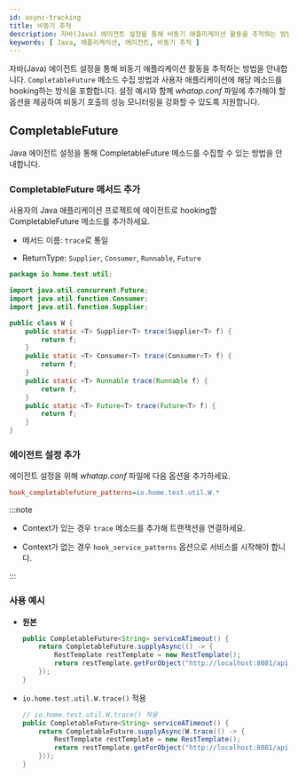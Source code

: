 ```yaml
---
id: async-tracking
title: 비동기 추적
description: 자바(Java) 에이전트 설정을 통해 비동기 애플리케이션 활동을 추적하는 방법을 안내합니다. CompletableFuture 메소드 수집 방법과 사용자 애플리케이션에 해당 메소드를 hooking하는 방식을 포함합니다. 설정 예시와 함께 whatap.conf 파일에 추가해야 할 옵션을 제공하여 비동기 호출의 성능 모니터링을 강화할 수 있도록 지원합니다.
keywords: [ Java, 애플리케이션, 에이전트, 비동기 추적 ]
---
```


자바(Java) 에이전트 설정을 통해 비동기 애플리케이션 활동을 추적하는 방법을 안내합니다. `CompletableFuture` 메소드 수집 방법과 사용자 애플리케이션에 해당 메소드를 hooking하는 방식을 포함합니다. 설정 예시와 함께 *whatap.conf* 파일에 추가해야 할 옵션을 제공하여 비동기 호출의 성능 모니터링을 강화할 수 있도록 지원합니다.

## CompletableFuture

Java 에이전트 설정을 통해 CompletableFuture 메소드를 수집할 수 있는 방법을 안내합니다. 

### CompletableFuture 메서드 추가

사용자의 Java 애플리케이션 프로젝트에 에이전트로 hooking할 CompletableFuture 메소드를 추가하세요.

* 메서드 이름: `trace`로 통일

* ReturnType: `Supplier`, `Consumer`, `Runnable`, `Future`

```java
package io.home.test.util;

import java.util.concurrent.Future;
import java.util.function.Consumer;
import java.util.function.Supplier;

public class W {
    public static <T> Supplier<T> trace(Supplier<T> f) {
        return f;
    }
    public static <T> Consumer<T> trace(Consumer<T> f) {
        return f;
    }
    public static <T> Runnable trace(Runnable f) {
        return f;
    }
    public static <T> Future<T> trace(Future<T> f) {
        return f;
    }
}
```

### 에이전트 설정 추가

에이전트 설정을 위해 *whatap.conf* 파일에 다음 옵션을 추가하세요.

```ini title='whatap.conf'
hook_completablefuture_patterns=io.home.test.util.W.*
```

:::note

* Context가 있는 경우 `trace` 메소드를 추가해 트랜잭션을 연결하세요.

* Context가 없는 경우 `hook_service_patterns` 옵션으로 서비스를 시작해야 합니다.

:::

### 사용 예시

* **원본**

  ```java showLineNumbers
  public CompletableFuture<String> serviceATimeout() {
      return CompletableFuture.supplyAsync(() -> {
          RestTemplate restTemplate = new RestTemplate();
          return restTemplate.getForObject("http://localhost:8081/api/serviceB/timeout", String.class);
      });
  }
  ```

* `io.home.test.util.W.trace()` 적용

  ```java showLineNumbers {3}
  // io.home.test.util.W.trace() 적용
  public CompletableFuture<String> serviceATimeout() {
      return CompletableFuture.supplyAsync(W.trace(() -> {
          RestTemplate restTemplate = new RestTemplate();
          return restTemplate.getForObject("http://localhost:8081/api/serviceB/timeout", String.class);
      }));
  }
  ```